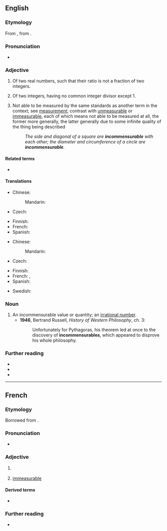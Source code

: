==English==

===Etymology===
From {{etyl|frm|en}} {{m|frm|incommensurable}}, from {{etyl|ML.|en}} {{m|la|incommensurabilis}}.

===Pronunciation===
* {{IPA|/ɪnkəˈmɛnsjʊəɹəbəl/|lang=en}}

===Adjective===
{{en-adj}}

# {{lb|en|mathematics}} Of two real numbers, such that their ratio is not a fraction of two integers.
# {{lb|en|arithmetics}} Of two integers, having no common integer divisor except 1.
# Not able to be measured by the same standards as another term in the context; see [[measurement]]; contrast with [[unmeasurable]] or [[immeasurable]], each of which means not able to be measured at all, the former more generally, the latter generally due to some infinite quality of the thing being described
#: ''The side and diagonal of a square are '''incommensurable''' with each other; the diameter and circumference of a circle are '''incommensurable'''.''

====Related terms====
* {{l|en|incommensurate}}

====Translations====
{{trans-top|having no common divisor except 1}}
* Chinese:
*: Mandarin: {{t|cmn|互质}}
* Czech: {{t|cs|nesoudělný|m}}
{{trans-mid}}
* Finnish: {{t|fi|yhteistekijätön}}
* French: {{t+|fr|incommensurable}}
* Spanish: {{t-needed|es}}
{{trans-bottom}}

{{trans-top|not able to be measured by same standards}}
* Chinese:
*: Mandarin: {{t-needed|cmn}}
* Czech: {{t|cs|nesouměřitelný|m}}
{{trans-mid}}
* Finnish: {{t|fi|yhteismitaton}}
* French: {{t|fr|sans commune mesure}}, {{t+|fr|incommensurable}}
* Spanish: {{t-needed|es}}
{{trans-bottom}}

{{checktrans-top}}
* Swedish: {{t+check|sv|inkommensurabel}}
{{trans-mid}}
{{trans-bottom}}

===Noun===
{{en-noun}}

# An incommensurable value or quantity; an [[irrational number]].
#* '''1946''', Bertrand Russell, ''History of Western Philosophy'', ch. 3:
#*: Unfortunately for Pythagoras, his theorem led at once to the discovery of '''incommensurables''', which appeared to disprove his whole philosophy.

===Further reading===
* {{R:Webster 1913}}
* {{R:Century 1911}}
* {{R:OneLook}}

----

==French==

===Etymology===
Borrowed from {{bor|fr|LL.|incommensūrābilis}}.

===Pronunciation===
* {{fr-IPA}}

===Adjective===
{{fr-adj}}

# {{lb|fr|mathematics}} {{l|en|incommensurable}}
# [[immeasurable]]
#: {{syn|fr|immense}}

====Derived terms====
* {{l|fr|incommensurablement}}

===Further reading===
* {{R:TLFi}}
